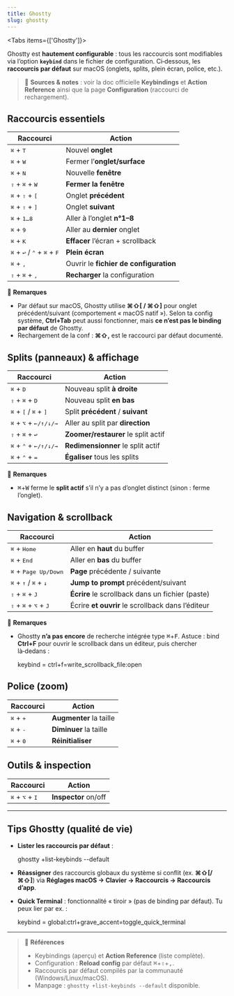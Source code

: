 ```yaml
---
title: Ghostty
slug: ghostty
---
```



<Tabs items={['Ghostty']}>
  <Tab value="Ghostty">

Ghostty est **hautement configurable** : tous les raccourcis sont modifiables via l’option **`keybind`** dans le fichier de configuration. Ci‑dessous, les **raccourcis par défaut** sur macOS (onglets, splits, plein écran, police, etc.).

> 🔴 **Sources & notes** : voir la doc officielle **Keybindings** et **Action Reference** ainsi que la page **Configuration** (raccourci de rechargement).

## Raccourcis essentiels

| Raccourci                                                                | Action                                 |
| ------------------------------------------------------------------------ | -------------------------------------- |
| <kbd>⌘</kbd> + <kbd>T</kbd>                                              | Nouvel **onglet**                      |
| <kbd>⌘</kbd> + <kbd>W</kbd>                                              | Fermer l’**onglet/surface**            |
| <kbd>⌘</kbd> + <kbd>N</kbd>                                              | Nouvelle **fenêtre**                   |
| <kbd>⇧</kbd> + <kbd>⌘</kbd> + <kbd>W</kbd>                               | **Fermer la fenêtre**                  |
| <kbd>⌘</kbd> + <kbd>⇧</kbd> + <kbd>[</kbd>                               | Onglet **précédent**                   |
| <kbd>⌘</kbd> + <kbd>⇧</kbd> + <kbd>]</kbd>                               | Onglet **suivant**                     |
| <kbd>⌘</kbd> + <kbd>1…8</kbd>                                            | Aller à l’onglet **n°1–8**             |
| <kbd>⌘</kbd> + <kbd>9</kbd>                                              | Aller au **dernier** onglet            |
| <kbd>⌘</kbd> + <kbd>K</kbd>                                              | **Effacer** l’écran + scrollback       |
| <kbd>⌘</kbd> + <kbd>↩</kbd> / <kbd>⌃</kbd> + <kbd>⌘</kbd> + <kbd>F</kbd> | **Plein écran**                        |
| <kbd>⌘</kbd> + <kbd>,</kbd>                                              | Ouvrir le **fichier de configuration** |
| <kbd>⇧</kbd> + <kbd>⌘</kbd> + <kbd>,</kbd>                               | **Recharger** la configuration         |

🔴 **Remarques**

- Par défaut sur macOS, Ghostty utilise **⌘⇧[ / ⌘⇧]** pour onglet précédent/suivant (comportement « macOS natif »). Selon ta config système, **Ctrl+Tab** peut aussi fonctionner, mais **ce n’est pas le binding par défaut** de Ghostty.
- Rechargement de la conf : **⌘⇧,** est le raccourci par défaut documenté.

## Splits (panneaux) & affichage

| Raccourci                                                 | Action                              |
| --------------------------------------------------------- | ----------------------------------- |
| <kbd>⌘</kbd> + <kbd>D</kbd>                               | Nouveau split **à droite**          |
| <kbd>⇧</kbd> + <kbd>⌘</kbd> + <kbd>D</kbd>                | Nouveau split **en bas**            |
| <kbd>⌘</kbd> + <kbd>[</kbd> / <kbd>⌘</kbd> + <kbd>]</kbd> | Split **précédent** / **suivant**   |
| <kbd>⌘</kbd> + <kbd>⌥</kbd> + <kbd>←/↑/↓/→</kbd>          | Aller au split par **direction**    |
| <kbd>⇧</kbd> + <kbd>⌘</kbd> + <kbd>↩</kbd>                | **Zoomer/restaurer** le split actif |
| <kbd>⌘</kbd> + <kbd>⌃</kbd> + <kbd>←/↑/↓/→</kbd>          | **Redimensionner** le split actif   |
| <kbd>⌘</kbd> + <kbd>⌃</kbd> + <kbd>=</kbd>                | **Égaliser** tous les splits        |

🔴 **Remarques**

- <kbd>⌘</kbd>+<kbd>W</kbd> ferme le **split actif** s’il n’y a pas d’onglet distinct
  (sinon : ferme l’onglet).

## Navigation & scrollback

| Raccourci                                                 | Action                                            |
| --------------------------------------------------------- | ------------------------------------------------- |
| <kbd>⌘</kbd> + <kbd>Home</kbd>                            | Aller en **haut** du buffer                       |
| <kbd>⌘</kbd> + <kbd>End</kbd>                             | Aller en **bas** du buffer                        |
| <kbd>⌘</kbd> + <kbd>Page Up/Down</kbd>                    | **Page** précédente / suivante                    |
| <kbd>⌘</kbd> + <kbd>↑</kbd> / <kbd>⌘</kbd> + <kbd>↓</kbd> | **Jump to prompt** précédent/suivant              |
| <kbd>⇧</kbd> + <kbd>⌘</kbd> + <kbd>J</kbd>                | **Écrire** le scrollback dans un fichier (paste)  |
| <kbd>⇧</kbd> + <kbd>⌘</kbd> + <kbd>⌥</kbd> + <kbd>J</kbd> | Écrire **et ouvrir** le scrollback dans l’éditeur |

🔴 **Remarques**

- Ghostty **n’a pas encore** de recherche intégrée type <kbd>⌘</kbd>+<kbd>F</kbd>. Astuce : bind **Ctrl+F** pour ouvrir le scrollback dans un éditeur, puis chercher là‑dedans :

  keybind = ctrl+f=write_scrollback_file:open

## Police (zoom)

| Raccourci                   | Action                  |
| --------------------------- | ----------------------- |
| <kbd>⌘</kbd> + <kbd>+</kbd> | **Augmenter** la taille |
| <kbd>⌘</kbd> + <kbd>-</kbd> | **Diminuer** la taille  |
| <kbd>⌘</kbd> + <kbd>0</kbd> | **Réinitialiser**       |

## Outils & inspection

| Raccourci                                  | Action               |
| ------------------------------------------ | -------------------- |
| <kbd>⌘</kbd> + <kbd>⌥</kbd> + <kbd>I</kbd> | **Inspector** on/off |

---

## Tips Ghostty (qualité de vie)

- **Lister les raccourcis par défaut** :

  ghostty +list-keybinds --default

- **Réassigner** des raccourcis globaux du système si conflit (ex. **⌘⇧[/** **⌘⇧]**) via **Réglages macOS → Clavier → Raccourcis → Raccourcis d’app**.
- **Quick Terminal** : fonctionnalité « tiroir » (pas de binding par défaut). Tu peux lier par ex. :

  keybind = global:ctrl+grave_accent=toggle_quick_terminal

---

> 🔴 **Références**
>
> - Keybindings (aperçu) et **Action Reference** (liste complète).
> - Configuration : **Reload config** par défaut <kbd>⌘</kbd>+<kbd>⇧</kbd>+<kbd>,</kbd>.
> - Raccourcis par défaut compilés par la communauté (Windows/Linux/macOS).
> - Manpage : `ghostty +list-keybinds --default` disponible.

  </Tab>
</Tabs>
